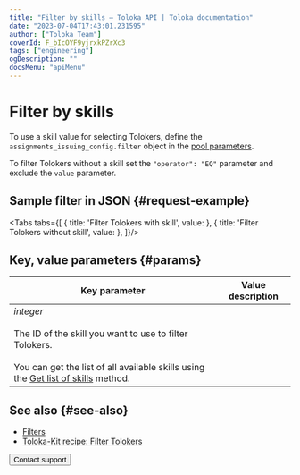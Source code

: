 ```yaml
---
title: "Filter by skills — Toloka API | Toloka documentation"
date: "2023-07-04T17:43:01.231595"
author: ["Toloka Team"]
coverId: F_bIcOYF9yjrxkPZrXc3
tags: ["engineering"]
ogDescription: ""
docsMenu: "apiMenu"
---
```



# Filter by skills

To use a skill value for selecting Tolokers, define the `assignments_issuing_config.filter` object in the [pool parameters](https://toloka.ai/docs/api/api-reference/#tag--pool).

To filter Tolokers without a skill set the `"operator": "EQ"` parameter and exclude the `value` parameter.

## Sample filter in JSON {#request-example}

<Tabs tabs={[
  { title: 'Filter Tolokers with skill', value: <FilterSkillList1/> },
  { title: 'Filter Tolokers without skill', value: <FilterSkillList2/> },
]}/>

## Key, value parameters {#params}

Key parameter | Value description
----- | -----
_integer_<br/><br/>The ID of the skill you want to use to filter Tolokers.<br/><br/>You can get the list of all available skills using the [Get list of skills](https://toloka.ai/docs/api/api-reference/#get-/skills) method. | <FilterSkillTable1/>

## See also {#see-also}

- [Filters](/docs/guide/filters)
- [Toloka-Kit recipe: Filter Tolokers](/docs/toloka-kit/recipes/filter-tolokers/)

<Button themeColor="light" view="default" size="l" type="link" url="/docs/guide/troubleshooting/support?form-source=api-filter-skill">Contact support</Button>